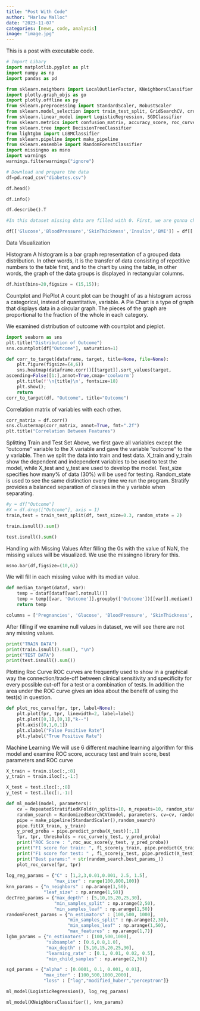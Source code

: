 ```yaml
---
title: "Post With Code"
author: "Harlow Malloc"
date: "2023-11-07"
categories: [news, code, analysis]
image: "image.jpg"
---
```


This is a post with executable code.

```python
# Import Libary
import matplotlib.pyplot as plt
import numpy as np
import pandas as pd


```

```python
from sklearn.neighbors import LocalOutlierFactor, KNeighborsClassifier
import plotly.graph_objs as go
import plotly.offline as py
from sklearn.preprocessing import StandardScaler, RobustScaler
from sklearn.model_selection import train_test_split, GridSearchCV, cross_val_score, RandomizedSearchCV, RepeatedStratifiedKFold
from sklearn.linear_model import LogisticRegression, SGDClassifier
from sklearn.metrics import confusion_matrix, accuracy_score, roc_curve, roc_auc_score, recall_score, f1_score
from sklearn.tree import DecisionTreeClassifier
from lightgbm import LGBMClassifier
from sklearn.pipeline import make_pipeline
from sklearn.ensemble import RandomForestClassifier
import missingno as msno
import warnings
warnings.filterwarnings("ignore")
```

```python
# Download and prepare the data
df=pd.read_csv("diabetes.csv")

df.head()

```


```python
df.info()
```


```python
df.describe().T
```

```python
#In this dataset missing data are filled with 0. First, we are gonna change zeros with NaN

df[['Glucose','BloodPressure','SkinThickness','Insulin','BMI']] = df[['Glucose','BloodPressure','SkinThickness','Insulin','BMI']].replace(0, np.NaN)
```

Data Visualization

Histogram
A histogram is a bar graph representation of a grouped data distribution. In other words, it is the transfer of data consisting of repetitive numbers to the table first, and to the chart by using the table, in other words, the graph of the data groups is displayed in rectangular columns.

```python
df.hist(bins=20,figsize = (15,15));
```

Countplot and PiePlot
A count plot can be thought of as a histogram across a categorical, instead of quantitative, variable. A Pie Chart is a type of graph that displays data in a circular graph. The pieces of the graph are proportional to the fraction of the whole in each category.

We examined distribution of outcome with countplot and pieplot.

```python
import seaborn as sns
plt.title("Distribution of Outcome")
sns.countplot(df["Outcome"], saturation=1)
```



```python
def corr_to_target(dataframe, target, title=None, file=None):
    plt.figure(figsize=(4,6))
    sns.heatmap(dataframe.corr()[[target]].sort_values(target,
ascending=False)[1:],annot=True,cmap='coolwarm')
    plt.title(f'\n{title}\n', fontsize=18)
    plt.show();
    return
corr_to_target(df, "Outcome", title="Outcome")
```

Correlation matrix of variables with each other.

```python
corr_matrix = df.corr()
sns.clustermap(corr_matrix, annot=True, fmt=".2f")
plt.title("Correlation Between Features")
```


Splitting Train and Test Set
Above, we first gave all variables except the "outcome" variable to the X variable and gave the variable "outcome" to the y variable. Then we split the data into train and test data. X_train and y_train show the dependent and independent variables to be used to test the model, while X_test and y_test are used to develop the model. Test_size specifies how many% of data (30%) will be used for testing. Random_state is used to see the same distinction every time we run the program. Stratify provides a balanced separation of classes in the y variable when separating.

```python
#y = df["Outcome"]
#X = df.drop(["Outcome"], axis = 1)
train,test = train_test_split(df, test_size=0.3, random_state = 2)
```

```python
train.isnull().sum()
```

```python
test.isnull().sum()
```


Handling with Missing Values
After filling the 0s with the value of NaN, the missing values ​​will be visualized. We use the missingno library for this.

```python
msno.bar(df,figsize=(10,6))
```

We will fill in each missing value with its median value.

```python
def median_target(dataf, var):   
    temp = dataf[dataf[var].notnull()]
    temp = temp[[var, 'Outcome']].groupby(['Outcome'])[[var]].median().reset_index()
    return temp
```

```python
columns = ['Pregnancies', 'Glucose', 'BloodPressure', 'SkinThickness', 'Insulin', 'BMI', 'DiabetesPedigreeFunction', 'Age']
```

After filling if we examine null values in dataset, we will see there are not any missing values.



```python
print("TRAIN DATA")
print(train.isnull().sum(), "\n")
print("TEST DATA")
print(test.isnull().sum())
```

Plotting Roc Curve
ROC curves are frequently used to show in a graphical way the connection/trade-off between clinical sensitivity and specificity for every possible cut-off for a test or a combination of tests. In addition the area under the ROC curve gives an idea about the benefit of using the test(s) in question.

```python
def plot_roc_curve(fpr, tpr, label=None):
    plt.plot(fpr, tpr, linewidth=2, label=label)
    plt.plot([0,1],[0,1],"k--")
    plt.axis([0,1,0,1])
    plt.xlabel("False Positive Rate")
    plt.ylabel("True Positive Rate")
```

Machine Learning
We will use 6 different machine learning algorithm for this model and examine ROC score, accuracy test and train score, best parameters and ROC curve

```python
X_train = train.iloc[:,:8]
y_train = train.iloc[:,-1:]

X_test = test.iloc[:,:8]
y_test = test.iloc[:,-1:]
```

```python
def ml_model(model, parameters):
    cv = RepeatedStratifiedKFold(n_splits=10, n_repeats=10, random_state=1)
    random_search = RandomizedSearchCV(model, parameters, cv=cv, random_state=1, n_jobs=-1, verbose=1)
    pipe = make_pipeline(StandardScaler(),random_search)
    pipe.fit(X_train, y_train)
    y_pred_proba = pipe.predict_proba(X_test)[:,1]
    fpr, tpr, thresholds = roc_curve(y_test, y_pred_proba)
    print("ROC Score : ",roc_auc_score(y_test, y_pred_proba))
    print("F1 score for train: ", f1_score(y_train, pipe.predict(X_train)))
    print("F1 score for test: " , f1_score(y_test, pipe.predict(X_test)))
    print("Best params:" + str(random_search.best_params_))
    plot_roc_curve(fpr, tpr)
    
log_reg_params = {"C" : [1,2,3,0.01,0.001, 2.5, 1.5],
                  "max_iter" : range(100,800,100)}
knn_params = {"n_neighbors" : np.arange(1,50),
              "leaf_size" : np.arange(1,50)}
decTree_params = {"max_depth" : [5,10,15,20,25,30],
                  "min_samples_split" : np.arange(2,50),
                  "min_samples_leaf" : np.arange(1,50)}
randomForest_params = {"n_estimators" : [100,500, 1000],
                       "min_samples_split" : np.arange(2,30),
                       "min_samples_leaf" : np.arange(1,50),
                       "max_features" : np.arange(1,7)}
lgbm_params = {"n_estimators" : [100,500,1000],
               "subsample" : [0.6,0.8,1.0],
               "max_depth" : [5,10,15,20,25,30],
               "learning_rate" : [0.1, 0.01, 0.02, 0.5],
               "min_child_samples" : np.arange(2,30)}

sgd_params = {"alpha" : [0.0001, 0.1, 0.001, 0.01],
              "max_iter" : [100,500,1000,2000],
              "loss" : ["log","modified_huber","perceptron"]}

```

```python
ml_model(LogisticRegression(), log_reg_params)
```

```python
ml_model(KNeighborsClassifier(), knn_params)
```